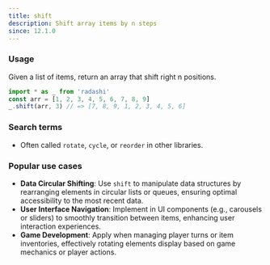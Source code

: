 ```yaml
---
title: shift
description: Shift array items by n steps
since: 12.1.0
---
```


### Usage

Given a list of items, return an array that shift right n positions.

```ts
import * as _ from 'radashi'
const arr = [1, 2, 3, 4, 5, 6, 7, 8, 9]
_.shift(arr, 3) // => [7, 8, 9, 1, 2, 3, 4, 5, 6]
```

### Search terms

- Often called `rotate`, `cycle`, or `reorder` in other libraries.

### Popular use cases

- **Data Circular Shifting**: Use `shift` to manipulate data structures by rearranging elements in circular lists or queues, ensuring optimal accessibility to the most recent data.
- **User Interface Navigation**: Implement in UI components (e.g., carousels or sliders) to smoothly transition between items, enhancing user interaction experiences.
- **Game Development**: Apply when managing player turns or item inventories, effectively rotating elements display based on game mechanics or player actions.
